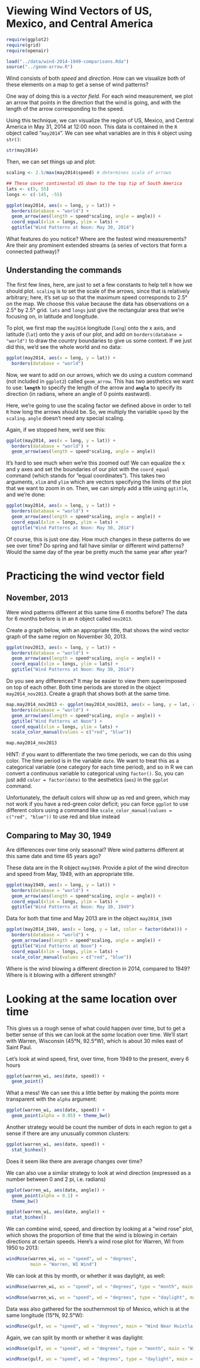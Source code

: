 Viewing Wind Vectors of US, Mexico, and Central America
========================================================

```r
require(ggplot2)
require(grid)
require(openair)

load("../data/wind-2014-1949-comparisons.Rda")
source("../geom-arrow.R")
```

Wind consists of both *speed* and *direction*.  How can we visualize both of these elements on a map to get a sense of wind patterns?

One way of doing this is a *vector field*.  For each wind measurement, we plot an arrow that points in the direction that the wind is going, and with the length of the arrow corresponding to the speed.

Using this technique, we can visualize the region of US, Mexico, and Central America in May 31, 2014 at 12:00 noon.  This data is contained in the `R` object called "`may2014`".  We can see what variables are in this `R` object using `str()`:

```r
str(may2014)
```

Then, we can set things up and plot:

```r

scaling <- 2.5/max(may2014$speed) # determines scale of arrows

## These cover continental US down to the top tip of South America
lats <- c(5, 55)
longs <- c(-145, -55)

ggplot(may2014, aes(x = long, y = lat)) +
  borders(database = "world") + 
  geom_arrow(aes(length = speed*scaling, angle = angle)) +
  coord_equal(xlim = longs, ylim = lats) +
  ggtitle("Wind Patterns at Noon: May 30, 2014")

```

What features do you notice?  Where are the fastest wind measurements?  Are their any prominent extended streams (a series of vectors that form a connected pathway)?

## Understanding the commands

The first few lines, here, are just to set a few constants to help tell `R` how we should plot.  `scaling` is to set the scale of the arrows, since that is relatively arbitrary; here, it's set up so that the maximum speed corresponds to 2.5° on the map.  We choose this value because the data has observations on a 2.5° by 2.5° grid. `lats` and `longs` just give the rectangular area that we're focusing on, in latitude and longitude.

To plot, we first map the `may2014` longitude  (`long`) onto the x axis, and latitude (`lat`) onto the y axis of our plot, and add on `borders(database = "world")` to draw the country boundaries to give us some context.  If we just did this, we'd see the whole world and no data:

```r
ggplot(may2014, aes(x = long, y = lat)) +
  borders(database = "world")

```

Now, we want to add on our arrows, which we do using a custom command (not included in `ggplot2`) called `geom_arrow`.  This has two aesthetics we want to use: **`length`** to specify the length of the arrow and **`angle`** to specify its direction (in radians, where an angle of 0 points eastward).

Here, we're going to use the scaling factor we defined above in order to tell `R` how long the arrows should be.  So, we multiply the variable `speed` by the `scaling`.  `angle` doesn't need any special scaling.

Again, if we stopped here, we'd see this:

```r
ggplot(may2014, aes(x = long, y = lat)) +
  borders(database = "world") + 
  geom_arrow(aes(length = speed*scaling, angle = angle))
```

It's hard to see much when we're this zoomed out!  We can equalize the x and y axes and set the boundaries of our plot with the `coord_equal` command (which stands for "equal coordinates").  This takes two arguments, `xlim` and `ylim` which are vectors specifying the limits of the plot that we want to zoom in on.  Then, we can simply add a title using `ggtitle`, and we're done:

```r
ggplot(may2014, aes(x = long, y = lat)) +
  borders(database = "world") + 
  geom_arrow(aes(length = speed*scaling, angle = angle)) +
  coord_equal(xlim = longs, ylim = lats) +
  ggtitle("Wind Patterns at Noon: May 30, 2014")
```
  
Of course, this is just one day.  How much changes in these patterns do we see over time?  Do spring and fall have similar or different wind patterns?  Would the same day of the year be pretty much the same year after year?

# Practicing the wind vector field

## November, 2013
Were wind patterns different at this same time 6 months before? The data for 6 months before is in an `R` object called `nov2013`.

Create a graph below, with an appropriate title, that shows the wind vector graph of the same region on November 30, 2013.

<aside>
```r
ggplot(nov2013, aes(x = long, y = lat)) +
  borders(database = "world") + 
  geom_arrow(aes(length = speed*scaling, angle = angle)) +
  coord_equal(xlim = longs, ylim = lats) +
  ggtitle("Wind Patterns at Noon: May 30, 2014")
```
</aside>

Do you see any differences? It may be easier to view them superimposed on top of each other.  Both time periods are stored in the object ``may2014_nov2013``.  Create a graph that shows both at the same time.

<aside>
```r
map.may2014_nov2013 <- ggplot(may2014_nov2013, aes(x = long, y = lat, color = factor(date))) +
  borders(database = "world") +
  geom_arrow(aes(length = speed*scaling, angle = angle)) +
  ggtitle("Wind Patterns at Noon") +
  coord_equal(xlim = longs, ylim = lats) +
  scale_color_manual(values = c("red", "blue")) 

map.may2014_nov2013
```
</aside>

HINT: if you want to differentiate the two time periods, we can do this using color. The time period is in the variable `date`.  We want to treat this as a categorical variable (one category for each time period), and so in R we can convert a continuous variable to categorical using `factor()`.  So, you can just add `color = factor(date)` to the aesthetics (`aes`) in the `ggplot` command.

Unfortunately, the default colors will show up as red and green, which may not work if you have a red-green color deficit; you can force `ggplot` to use different colors using a command like `scale_color_manual(values = c("red", "blue"))` to use red and blue instead

## Comparing to May 30, 1949

Are differences over time only seasonal? Were wind patterns different at this same date and time 65 years ago?

These data are in the R object `may1949`.  Provide a plot of the wind direciton and speed from May, 1949, with an appropriate title.

<aside>
```r
ggplot(may1949, aes(x = long, y = lat)) +
  borders(database = "world") + 
  geom_arrow(aes(length = speed*scaling, angle = angle)) +
  coord_equal(xlim = longs, ylim = lats) +
  ggtitle("Wind Patterns at Noon: May 30, 1949")
```
</aside>

Data for both that time and May 2013 are in the object `may2014_1949`


```r
ggplot(may2014_1949, aes(x = long, y = lat, color = factor(date))) +
  borders(database = "world") +
  geom_arrow(aes(length = speed*scaling, angle = angle)) +
  ggtitle("Wind Patterns at Noon") +
  coord_equal(xlim = longs, ylim = lats) +
  scale_color_manual(values = c("red", "blue")) 

```

Where is the wind blowing a different direction in 2014, compared to 1949?  Where is it blowing with a different strength?

# Looking at the same location over time

This gives us a rough sense of what could happen over time, but to get a better sense of this we can look at the *same* location over time.  We'll start with Warren, Wisconsin (45°N, 92.5°W), which is about 30 miles east of Saint Paul.

Let's look at wind speed, first, over time, from 1949 to the present, every 6 hours

```r
ggplot(warren_wi, aes(date, speed)) +
  geom_point() 


```

What a mess!  We can see this a little better by making the points more transparent with the `alpha` argument:

```r
ggplot(warren_wi, aes(date, speed)) +
  geom_point(alpha = 0.05) + theme_bw()
```

Another strategy would be count the number of dots in each region to get a sense if there are any unusually common clusters:


```r
ggplot(warren_wi, aes(date, speed)) +
  stat_binhex()


```

Does it seem like there are average changes over time?

We can also use a similar strategy to look at wind direction (expressed as a number between 0 and 2 pi, i.e. radians)

```r
ggplot(warren_wi, aes(date, angle)) +
  geom_point(alpha = 0.1) +
  theme_bw()

ggplot(warren_wi, aes(date, angle)) +
  stat_binhex()

```

We can combine wind, speed, and direction by looking at a "wind rose" plot, which shows the proportion of time that the wind is blowing in certain directions at certain speeds.  Here's a wind rose plot for Warren, WI from 1950 to 2013:

```r
windRose(warren_wi, ws = "speed", wd = "degrees",
         main = "Warren, WI Wind")

```

We can look at this by month, or whether it was daylight, as well:

```r
windRose(warren_wi, ws = "speed", wd = "degrees", type = "month", main =  "Warren, WI Wind")

windRose(warren_wi, ws = "speed", wd = "degrees", type = "daylight", main =  "Warren, WI Wind")
```


Data was also gathered for the southernmost tip of Mexico, which is at the same longitude (15°N, 92.5°W):

```r
windRose(gulf, ws = "speed", wd = "degrees", main = "Wind Near Huixtla, Mexico")

```

Again, we can split by month or whether it was daylight:

```r
windRose(gulf, ws = "speed", wd = "degrees", type = "month", main = "Wind Near Huixtla, Mexico")

windRose(gulf, ws = "speed", wd = "degrees", type = "daylight", main = "Wind Near Huixtla, Mexico")

```


